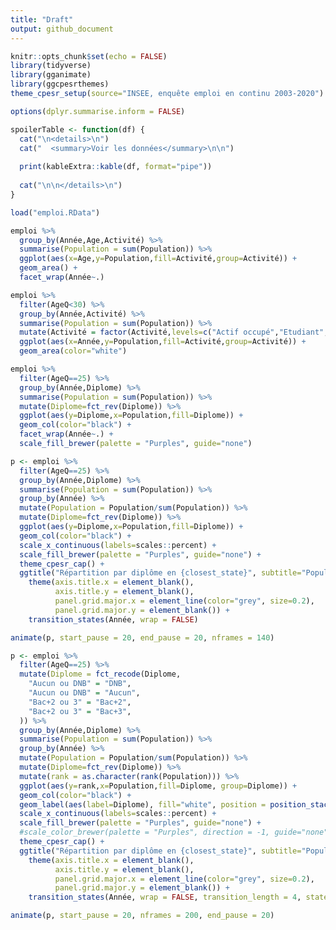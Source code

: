 ```yaml
---
title: "Draft"
output: github_document
---
```


```r
knitr::opts_chunk$set(echo = FALSE)
library(tidyverse)
library(gganimate)
library(ggcpesrthemes)
theme_cpesr_setup(source="INSEE, enquête emploi en continu 2003-2020")

options(dplyr.summarise.inform = FALSE)

spoilerTable <- function(df) {
  cat("\n<details>\n")
  cat("  <summary>Voir les données</summary>\n\n")
  
  print(kableExtra::kable(df, format="pipe"))
  
  cat("\n\n</details>\n")
}

load("emploi.RData")
```


```r
emploi %>%
  group_by(Année,Age,Activité) %>%
  summarise(Population = sum(Population)) %>%
  ggplot(aes(x=Age,y=Population,fill=Activité,group=Activité)) +
  geom_area() +
  facet_wrap(Année~.) 
```


```r
emploi %>%
  filter(AgeQ<30) %>%
  group_by(Année,Activité) %>%
  summarise(Population = sum(Population)) %>%
  mutate(Activité = factor(Activité,levels=c("Actif occupé","Etudiant","Chômeur ou inactif"))) %>%
  ggplot(aes(x=Année,y=Population,fill=Activité,group=Activité)) +
  geom_area(color="white") 
```


```r
emploi %>%
  filter(AgeQ==25) %>%
  group_by(Année,Diplome) %>%
  summarise(Population = sum(Population)) %>%
  mutate(Diplome=fct_rev(Diplome)) %>%
  ggplot(aes(y=Diplome,x=Population,fill=Diplome)) +
  geom_col(color="black") +
  facet_wrap(Année~.) +
  scale_fill_brewer(palette = "Purples", guide="none")
```


```r
p <- emploi %>%
  filter(AgeQ==25) %>%
  group_by(Année,Diplome) %>%
  summarise(Population = sum(Population)) %>%
  group_by(Année) %>%
  mutate(Population = Population/sum(Population)) %>%
  mutate(Diplome=fct_rev(Diplome)) %>%
  ggplot(aes(y=Diplome,x=Population,fill=Diplome)) +
  geom_col(color="black") +
  scale_x_continuous(labels=scales::percent) +
  scale_fill_brewer(palette = "Purples", guide="none") +
  theme_cpesr_cap() +
  ggtitle("Répartition par diplôme en {closest_state}", subtitle="Population française entre 25 à 29 ans") +
    theme(axis.title.x = element_blank(),
          axis.title.y = element_blank(),
          panel.grid.major.x = element_line(color="grey", size=0.2),
          panel.grid.major.y = element_blank()) +
    transition_states(Année, wrap = FALSE) 

animate(p, start_pause = 20, end_pause = 20, nframes = 140)
```


```r
p <- emploi %>%
  filter(AgeQ==25) %>%
  mutate(Diplome = fct_recode(Diplome,
    "Aucun ou DNB" = "DNB",
    "Aucun ou DNB" = "Aucun",
    "Bac+2 ou 3" = "Bac+2",
    "Bac+2 ou 3" = "Bac+3",
  )) %>%
  group_by(Année,Diplome) %>%
  summarise(Population = sum(Population)) %>%
  group_by(Année) %>%
  mutate(Population = Population/sum(Population)) %>%
  mutate(Diplome=fct_rev(Diplome)) %>%
  mutate(rank = as.character(rank(Population))) %>%
  ggplot(aes(y=rank,x=Population,fill=Diplome, group=Diplome)) +
  geom_col(color="black") +
  geom_label(aes(label=Diplome), fill="white", position = position_stack(vjust = .5)) +
  scale_x_continuous(labels=scales::percent) +
  scale_fill_brewer(palette = "Purples", guide="none") +
  #scale_color_brewer(palette = "Purples", direction = -1, guide="none") +
  theme_cpesr_cap() +
  ggtitle("Répartition par diplôme en {closest_state}", subtitle="Population française entre 25 à 29 ans") +
    theme(axis.title.x = element_blank(),
          axis.title.y = element_blank(),
          panel.grid.major.x = element_line(color="grey", size=0.2),
          panel.grid.major.y = element_blank()) +
    transition_states(Année, wrap = FALSE, transition_length = 4, state_length = 1) 

animate(p, start_pause = 20, nframes = 200, end_pause = 20)
```